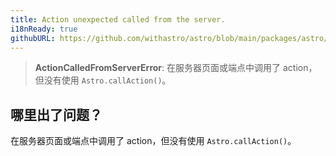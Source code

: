 ```yaml
---
title: Action unexpected called from the server.
i18nReady: true
githubURL: https://github.com/withastro/astro/blob/main/packages/astro/src/core/errors/errors-data.ts
---
```



> **ActionCalledFromServerError**: 在服务器页面或端点中调用了 action，但没有使用 `Astro.callAction()`。

## 哪里出了问题？

在服务器页面或端点中调用了 action，但没有使用 `Astro.callAction()`。
